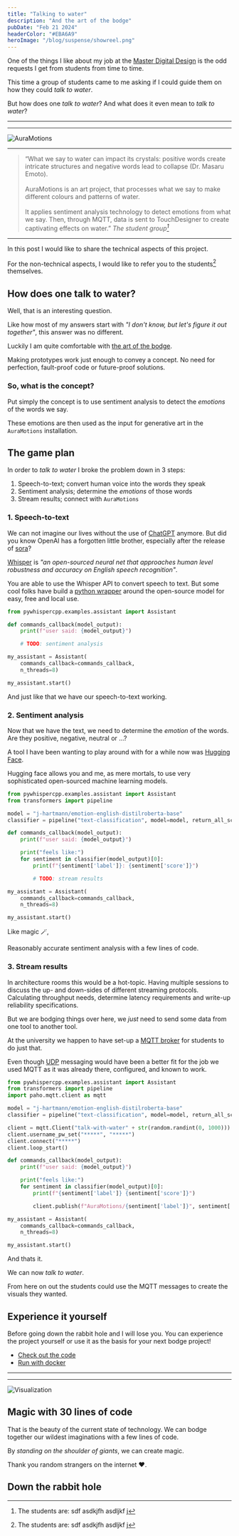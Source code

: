 ```yaml
---
title: "Talking to water"
description: "And the art of the bodge"
pubDate: "Feb 21 2024"
headerColor: "#EBA6A9"
heroImage: "/blog/suspense/showreel.png"
---
```


One of the things I like about my job at the [Master Digital Design](https://www.masterdigitaldesign.com) is the odd requests I get from students from time to time.

This time a group of students came to me asking if I could guide them on how they could _talk to water_.

But how does one _talk to water_? And what does it even mean to _talk to water_?

---
---
![AuraMotions](/blog/talking-to-water/auramotions.jpeg "AuraMotions, picture by ???")

---

> “What we say to water can impact its crystals: positive words create intricate structures and negative words lead to collapse (Dr. Masaru Emoto). <br/><br/>AuraMotions is an art project, that processes what we say to make different colours and patterns of water. <br/><br/> It applies sentiment analysis technology to detect emotions from what we say. Then, through MQTT, data is sent to TouchDesigner to create captivating effects on water.”
> <cite>The student group[^1]</cite>

---

In this post I would like to share the technical aspects of this project.

For the non-technical aspects, I would like to refer you to the students[^1] themselves.

[^1]: The students are: sdf asdkjfh asdljkf j

## How does one talk to water?
Well, that is an interesting question.

Like how most of my answers start with _"I don't know, but let's figure it out together"_, this answer was no different.

Luckily I am quite comfortable with [the art of the bodge](https://www.youtube.com/watch?v=lIFE7h3m40U).

Making prototypes work just enough to convey a concept. No need for perfection, fault-proof code or future-proof solutions.

### So, what is the concept?
Put simply the concept is to use sentiment analysis to detect the _emotions_ of the words we say.

These emotions are then used as the input for generative art in the `AuraMotions` installation.

## The game plan
In order to _talk to water_ I broke the problem down in 3 steps:

1. Speech-to-text; convert human voice into the words they speak
2. Sentiment analysis; determine the _emotions_ of those words
3. Stream results; connect with `AuraMotions`

### 1. Speech-to-text
We can not imagine our lives without the use of [ChatGPT](https://chat.openai.com/) anymore. But did you know OpenAI has a forgotten little brother, especially after the release of [sora](https://openai.com/sora)?

[Whisper](https://openai.com/research/whisper) is <cite>"an open-sourced neural net that approaches human level robustness and accuracy on English speech recognition"</cite>.

You are able to use the Whisper API to convert speech to text. But some cool folks have build a [python wrapper](https://github.com/abdeladim-s/pywhispercpp) around the open-source model for easy, free and local use.


```python
from pywhispercpp.examples.assistant import Assistant

def commands_callback(model_output):
    print(f"user said: {model_output}")

    # TODO: sentiment analysis

my_assistant = Assistant(
    commands_callback=commands_callback,
    n_threads=8)

my_assistant.start()
```

And just like that we have our speech-to-text working.

### 2. Sentiment analysis
Now that we have the text, we need to determine the _emotion_ of the words. Are they positive, negative, neutral or ...?

A tool I have been wanting to play around with for a while now was [Hugging Face](https://huggingface.co/).

Hugging face allows you and me, as mere mortals, to use very sophisticated open-sourced machine learning models.

```python highlight
from pywhispercpp.examples.assistant import Assistant
from transformers import pipeline

model = "j-hartmann/emotion-english-distilroberta-base"
classifier = pipeline("text-classification", model=model, return_all_scores=True)

def commands_callback(model_output):
    print(f"user said: {model_output}")

    print("feels like:")
    for sentiment in classifier(model_output)[0]:
        print(f"{sentiment['label']}: {sentiment['score']}")

        # TODO: stream results

my_assistant = Assistant(
    commands_callback=commands_callback,
    n_threads=8)

my_assistant.start()
```

Like magic 🪄,

Reasonably accurate sentiment analysis with a few lines of code.

### 3. Stream results
In architecture rooms this would be a hot-topic. Having multiple sessions to discuss the up- and down-sides of different streaming protocols. Calculating throughput needs, determine latency requirements and write-up reliability specifications.

But we are bodging things over here, we _just_ need to send some data from one tool to another tool.

At the university we happen to have set-up a [MQTT broker](https://mosquitto.org) for students to do just that.

Even though [UDP](https://en.wikipedia.org/wiki/User_Datagram_Protocol) messaging would have been a better fit for the job we used MQTT as it was already there, configured, and known to work.


```python
from pywhispercpp.examples.assistant import Assistant
from transformers import pipeline
import paho.mqtt.client as mqtt

model = "j-hartmann/emotion-english-distilroberta-base"
classifier = pipeline("text-classification", model=model, return_all_scores=True)

client = mqtt.Client("talk-with-water" + str(random.randint(0, 1000)))
client.username_pw_set("*****", "*****")
client.connect("*****")
client.loop_start()

def commands_callback(model_output):
    print(f"user said: {model_output}")

    print("feels like:")
    for sentiment in classifier(model_output)[0]:
        print(f"{sentiment['label']} {sentiment['score']}")

        client.publish(f"AuraMotions/{sentiment['label']}", sentiment['score'])

my_assistant = Assistant(
    commands_callback=commands_callback,
    n_threads=8)

my_assistant.start()
```

And thats it.

We can now _talk to water_.

From here on out the students could use the MQTT messages to create the visuals they wanted.

## Experience it yourself
Before going down the rabbit hole and I will lose you. You can experience the project yourself or use it as the basis for your next bodge project!

- [Check out the code](https://github.com/xiduzo/whisper-sentiment-analysis)
- [Run with docker](https://hub.docker.com/repository/docker/xiduzo/whisper-sentiment-analysis/general)

---
---
![Visualization](/blog/talking-to-water/ai-generated-image.png "AI imagination when given the student's description as prompt, krea.ai")

## Magic with 30 lines of code
That is the beauty of the current state of technology. We can bodge together our wildest imaginations with a few lines of code.

By _standing on the shoulder of giants_, we can create magic.

Thank you random strangers on the internet ❤️.



## Down the rabbit hole

